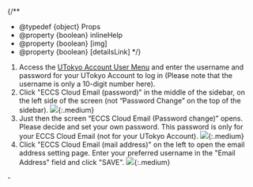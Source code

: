 
{/**
  * @typedef {object} Props
  * @property {boolean} inlineHelp
  * @property {boolean} [img]
  * @property {boolean} [detailsLink]
  */}

1. Access the [UTokyo Account User Menu](https://utacm.adm.u-tokyo.ac.jp/webmtn/LoginServlet) and enter the username and password for your UTokyo Account to log in (Please note that the username is only a 10-digit number here).
1. Click "ECCS Cloud Email (password)" in the middle of the sidebar, on the left side of the screen (not “Password Change” on the top of the sidebar).
    <If cond={props.img}>
      ![](/en/google/select-google-not-utac.png){:.medium}
    </If>
1. Just then the screen “ECCS Cloud Email (Password change)” opens. Please decide and set your own password. This password is only for your ECCS Cloud Email (not for your UTokyo Account).
    <If cond={props.img}>
      ![](/en/google/change-password.png){:.medium}
    </If>
    <If cond={props.inlineHelp}>
      <ConfigureHelpInvalidPassword type="details" />
    </If>
1. Click "ECCS Cloud Email (mail address)" on the left to open the email address setting page. Enter your preferred username in the "Email Address" field and click "SAVE".
    <If cond={props.img}>
      ![](/en/google/change-localpart.png){:.medium}
    </If>

<If cond={!props.inlineHelp}>
  <Help lang="en" support>
    - <ConfigureHelpInvalidPassword type="oneline" />
  </Help>
</If>
